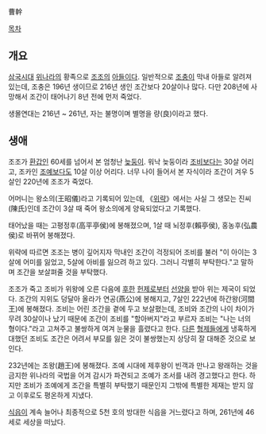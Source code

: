 曹幹

[[목차]]
== 개요 ==
[[삼국시대(중국)|삼국시대]] [[위(삼국시대)|위나라]]의 황족으로 [[조조]]의 [[아들]]이다. 일반적으로 [[조충#s-1|조충]]이 막내 아들로 알려져 있는데, 조충은 196년 생이므로 216년 생인 조간보다 20살이나 많다. 다만 208년에 사망해서 조간이 태어나기 8년 전에 먼저 죽었다.

생몰연대는 216년 ~ 261년, 자는 불명이며 별명을 량(良)이라고 했다.

== 생애 ==
조조가 [[환갑]]인 60세를 넘어서 본 엄청난 [[늦둥이]]. 워낙 늦둥이라 [[조비#s-1|조비]]보다는 30살 어리고, 조카인 [[조예#s-2|조예]]보다도 10살 이상 어리다. 너무 나이 들어서 본 자식이라 조간이 겨우 5살인 220년에 조조가 죽었다.

어머니는 왕소의(王昭儀)라고 기록되어 있는데, 《[[위략]]》에서는 사실 그 생모는 진씨(陳氏)인데 조간이 3살 때 죽어 왕소의에게 양육되었다고 기록했다.

태어났을 때는 고평정후(高平亭侯)에 봉해졌으며, 1살 때 뇌정후(賴亭侯), 홍농후(弘農侯)로 바뀌어 봉해졌다.

위략에 따르면 조조는 병이 깊어지자 막내인 조간이 걱정되어 조비를 불러 "이 아이는 3살에 어미를 잃었고, 5살에 아비를 잃으려 하고 있다. 그러니 각별히 부탁한다."고 말하며 조간을 보살펴줄 것을 부탁했다.

조조가 죽고 조비가 위왕에 오른 다음에 [[후한#s-1|후한]] [[헌제#s-1|헌제]]로부터 [[선양]]을 받아 위는 제국이 되었다. 조간의 지위도 덩달아 올라가 연공(燕公)에 봉해지고, 7살인 222년에 하간왕(河間王)에 봉해졌다. 조비는 어린 조간을 곁에 두고 보살폈는데, 조비와 조간의 나이 차이가 무려 30살이나 났기 때문에 조간이 조비를 "할아버지"라고 부르자 조비는 "나는 너의 형이다."라고 고쳐주고 불쌍하게 여겨 눈물을 흘렸다고 한다. [[조창#s-2|다른]] [[조식(삼국지)|형제들]]에게 냉혹하게 대했던 조비도 조간은 어려서 부모를 잃은 것이 불쌍했는지 상당히 잘 대해준 것으로 보인다.

232년에는 조왕(趙王)에 봉해졌다. 조예 시대에 제후왕이 빈객과 만나고 왕래하는 것을 금지한 위나라의 국법을 어겨 감시가 파견되고 조예가 조서를 내려 경고했다고 한다. 하지만 조비가 조예에게 조간을 특별히 부탁했기 때문인지 그밖에 특별한 제재는 받지 않고 이후로도 평온하게 지냈다.

[[식읍]]이 계속 늘어나 최종적으로 5천 호의 방대한 식읍을 거느렸다고 하며, 261년에 46세로 세상을 떠났다.
